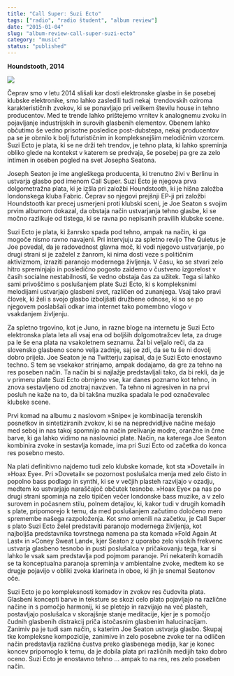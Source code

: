 ```yaml
---
title: "Call Super: Suzi Ecto"
tags: ["radio", "radio študent", "album review"]
date: "2015-01-04"
slug: "album-review-call-super-suzi-ecto"
category: "music"
status: "published"
---
```


**Houndstooth, 2014**

![](https://radiostudent.si/sites/default/files/styles/thumbnail_w530/public/slike/2015-01-04-tolpa-bumov-call-super-suzi-ecto-36152.jpg?itok=GKquRuuP)

Čeprav smo v letu 2014 slišali kar dosti elektronske glasbe in še posebej klubske elektronike, smo lahko zasledili tudi nekaj  trendovskih oziroma karakterističnih zvokov, ki se ponavljajo pri velikem številu house in tehno producentov. Med te trende lahko prištejemo vrnitev k analognemu zvoku in pojavljanje industrijskih in surovih glasbenih elementov. Obenem lahko občutimo še vedno prisotne posledice post-dubstepa, nekaj producentov pa se je obrnilo k bolj futurističnim in kompleksnejšim melodičnim vzorcem. Suzi Ecto je plata, ki se ne drži teh trendov, je tehno plata, ki lahko spreminja obliko glede na kontekst v katerem se predvaja, še posebej pa gre za zelo intimen in oseben pogled na svet Josepha Seatona.

Joseph Seaton je ime angleškega producenta, ki trenutno živi v Berlinu in ustvarja glasbo pod imenom Call Super. Suzi Ecto je njegova prva dolgometražna plata, ki je izšla pri založbi Houndstooth, ki je hišna založba londonskega kluba Fabric. Čeprav so njegovi prejšnji EP-ji pri založbi Houndstooth kar precej usmerjeni proti klubski sceni, je Joe Seaton s svojim prvim albumom dokazal, da obstaja način ustvarjanja tehno glasbe, ki se močno razlikuje od tistega, ki se ravna po nepisanih pravilih klubske scene.

Suzi Ecto je plata, ki žanrsko spada pod tehno, ampak na način, ki ga mogoče nismo ravno navajeni. Pri intervjuju za spletno revijo The Quietus je Joe povedal, da je radovednost glavna moč, ki vodi njegovo ustvarjanje, po drugi strani si je zaželel z žanrom, ki nima dosti veze s političnim aktivizmom, izraziti paranojo modernega življenja. V času, ko se stvari zelo hitro spreminjajo in posledično pogosto zaidemo v čustveno izgorelost v časih socialne nestabilnosti, še vedno obstaja čas za užitek. Tega si lahko sami privoščimo s poslušanjem plate Suzi Ecto, ki s kompleksnimi melodijami ustvarjajo glasbeni svet, različen od zunanjega. Vsaj tako pravi človek, ki želi s svojo glasbo izboljšati družbene odnose, ki so se po njegovem poslabšali odkar ima internet tako pomembno vlogo v vsakdanjem življenju.

Za spletno trgovino, kot je Juno, in razne bloge na internetu je Suzi Ecto elektronska plata leta ali vsaj ena od boljših dolgomotražcev leta, za druge pa le še ena plata na vsakoletnem seznamu. Žal bi veljalo reči, da za slovensko glasbeno sceno velja zadnje, saj se zdi, da se tu še ni dovolj dobro prijela. Joe Seaton je na Twitterju zapisal, da je Suzi Ecto enostavno techno. S tem se vsekakor strinjamo, ampak dodajamo, da gre za tehno na res poseben način. Ta način bi si najlažje predstavljali tako, da bi rekli, da je v primeru plate Suzi Ecto obrnjeno vse, kar danes poznamo kot tehno, in znova sestavljeno od znotraj navzven. Ta tehno ni agresiven in na prvi posluh ne kaže na to, da bi takšna muzika spadala le pod označevalec klubske scene.

Prvi komad na albumu z naslovom »Snipe« je kombinacija terenskih posnetkov in sintetiziranih zvokov, ki se na nepredvidljive načine mešajo med seboj in nas takoj spomnijo na način prelivanje modre, oranžne in črne barve, ki ga lahko vidimo na naslovnici plate. Način, na katerega Joe Seaton kombinira zvoke in sestavlja komade, ima pri Suzi Ecto od začetka do konca res posebno mesto.

Na plati definitivno najdemo tudi zelo klubske komade, kot sta »Dovetail« in »Hoax Eye«. Pri »Dovetail« se pozornost poslušalca menja med zelo čisto in popolno bass podlago in synthi, ki se v večjih plasteh razvijajo v ozadju, medtem ko ustvarjajo naraščajoč občutek tesnobe. »Hoax Eye« pa nas po drugi strani spominja na zelo tipičen večer londonske bass muzike, a v zelo surovem in počasnem stilu, polnem detajlov, ki, kakor tudi v drugih komadih s plate, pripomorejo k temu, da med poslušanjem začutimo določeno mero spremembe našega razpoloženja. Kot smo omenili na začetku, je Call Super s plato Suzi Ecto želel predstaviti paranojo modernega življenja, kot najboljša predstavnika tovrstnega namena pa sta komada »Fold Again At Last« in »Coney Sweat Land«, kjer Seaton z uporabo zelo visokih frekvenc ustvarja glasbeno tesnobo in pusti poslušalca v pričakovanju tega, kar si lahko le vsak sam predstavlja pod pojmom paranoje. Pri nekaterih komadih se ta konceptualna paranoja spreminja v ambientalne zvoke, medtem ko se drugje pojavijo v obliki zvoka klarineta in oboe, ki jih je snemal Seatonov oče.

Suzi Ecto je po kompleksnosti komadov in zvokov res čudovita plata. Glasbeni koncepti barve in teksture se skozi celo plato pojavljajo na različne načine in s pomočjo harmonij, ki se pletejo in razvijajo na več plasteh, postavljajo poslušalca v skorajšnje stanje meditacije, kjer je s pomočjo čudnih glasbenih distrakcij priča istočasnim glasbenim halucinacijam. Zanimiv pa je tudi sam način, s katerim Joe Seaton ustvarja glasbo. Skupaj tke kompleksne kompozicije, zanimive in zelo posebne zvoke ter na odličen način predstavlja različna čustva preko glasbenega medija, kar je konec koncev pripomoglo k temu, da je dobila plata pri različnih medijih tako dobro oceno. Suzi Ecto je enostavno tehno ... ampak to na res, res zelo poseben način.
